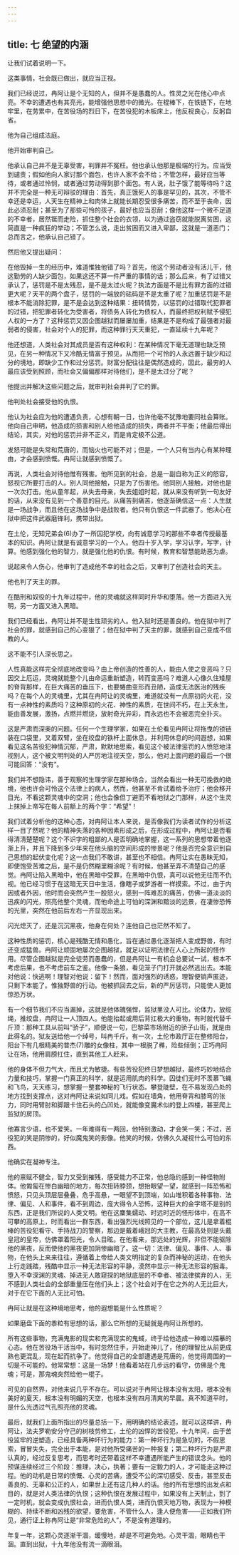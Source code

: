 ```yaml
---
---
---
```

title: 七 绝望的内涵
---





让我们试着说明一下。

这类事情，社会既已做出，就应当正视。

我们已经说过，冉阿让是个无知的人，但并不是愚蠢的人。性灵之光在他心中点亮。不幸的遭遇也有其亮光，能增强他思想中的微光。在棍棒下，在铁链下，在地牢里，在劳累中，在苦役场的烈日下，在苦役犯的木板床上，他反视良心，反躬自省。

他为自己组成法庭。

他开始审判自己。

他承认自己并不是无辜受害，判罪并不冤枉。他也承认他那是极端的行为。应当受到谴责；假如他向人家讨那个面包，也许人家不会不给；不管怎样，最好应当等待，或者通过怜悯，或者通过劳动得到那个面包。有人说，肚子饿了能等待吗？这并不完全是一种无可辩驳的理由：首先，真正饿死人的事是罕见的，其次，不管不幸还是幸运，人天生在精神上和肉体上就能长期忍受很多痛苦，而不至于丧命，因此必须忍耐；甚至为了那些可怜的孩子，最好也应当忍耐；像他这样一个微不足道的不幸者，居然铤而走险，抓住整个社会的衣领，以为通过盗窃就能脱离贫困，这简直是一种疯狂的举动；不管怎么说，走出贫困而又进入卑鄙，这就是一道恶门；总而言之，他承认自己错了。

然后他又提出疑问：

在他毁掉一生的经历中，难道惟独他错了吗？首先，他这个劳动者没有活儿干，他这勤劳的人缺少面包，如果这还不算一件严重的事情的话；那么后来，有了过错又承认了，惩罚是不是太残忍，是不是太过火呢？执法方面是不是比有罪方面的过错更大呢？天平的两个盘子，惩罚的一端放的砝码是不是太重了呢？加重惩罚是不是根本不能消除犯罪，是不是会达到这种结果：扭转情势，以惩罚的过错取代犯罪者的过错，把犯罪者转化为受害者，将债务人转化为债权人，而最终把权利赋予侵犯人权的一方了？这种惩罚又因企图越狱而屡屡加重，结果是不是构成了最强者对最弱者的侵害，社会对个人的犯罪，而这种罪行天天重犯，一直延续十九年呢？

他还想道，人类社会对其成员是否有这种权利：在某种情况下毫无道理也缺乏预见，在另一种情况下又冷酷无情富于预见，从而把一个可怜的人永远置于缺少和过分的境地，即缺少工作和过分惩罚。财富分配往往是偶然造成的，因此，最穷的人最应该受到照顾，而社会又偏偏那样对待他们，是不是太过分了呢？

他提出并解决这些问题之后，就审判社会并判了它的罪。

他判处社会接受他的仇恨。

他认为社会应为他的遭遇负责，心想有朝一日，也许他毫不犹豫地要同社会算账。他向自己申明，他造成的损害和别人给他造成的损失，两者并不平衡；他最后得出结论，其实，对他的惩罚并非不正义，而是肯定极不公道。

发怒可能是失常和荒唐的，而恼火也可能不对；但是，一个人只有当内心有某种理由，才会感到愤慨。冉阿让就感到愤慨了。

再说，人类社会对待他惟有残害。他所见到的社会，总是一副自称为正义的怒容，怒视它所要打击的人。别人同他接触，只是为了伤害他。他同别人接触，对他也是一次次打击。他从童年起，从失去母亲，失去姐姐时起，就从来没有听到一句友好的话，从来没有见到一个善意的目光。从痛苦到痛苦，他逐渐确信这一点：人生就是一场战争，而且他在这场战争中是战败者。他只有仇恨这一件武器了。他决心在狱中把这件武器磨锋利，携带出狱。

在土伦，无知兄弟会(6)办了一所囚犯学校，向有诚意学习的那些不幸者传授最基本的知识。冉阿让就是有诚意学习的一个人。他四十岁入学，学习认字，写字，计算。他感到强化他的智力，就是强化他的仇恨。有时候，教育和智慧能助恶为虐。

说起来令人伤心，他审判了造成他不幸的社会之后，又审判了创造社会的天主。

他也判了天主的罪。

在酷刑和奴役的十九年过程中，他的灵魂就这样同时升华和堕落。他一方面进入光明，另一方面又进入黑暗。

我们已经看出，冉阿让并不是生性顽劣的人。他入狱时还是善良的。他在狱中判了社会的罪，就感到自己的心变狠了；他在狱中判了天主的罪，就感到自己变成不信教的人。

这不能不引人深长思之。

人性真能这样完全彻底地改变吗？由上帝创造的性善的人，能由人使之变恶吗？只因交上厄运，灵魂就能整个儿由命运重新塑造，转而变恶吗？难道人心像久住矮屋的脊背那样，在巨大痛苦的垂压下，也要蜷曲变形而丑陋，造成无法医治的残疾吗？在每个人的灵魂里，尤其在冉阿让的灵魂里，难道就没有一点原初的火花，没有一点神性的素质吗？这种原初的火花、神性的素质，在世间不朽，在上天永生，能由善发展，激扬，点燃并燃烧，放射奇光异彩，而永远也不会被恶完全扑灭。

这是严肃而深奥的问题。任何一个生理学家，如果在土伦看见冉阿让将拖曳的锁链装在口袋里，叉着双臂，坐在绞盘的铁杆上面休息，并利用休息的时间遐想，如果看见这名苦役犯神情沉郁，严肃，默默地思索，看见这个被法律惩罚的人愤怒地注视别人，这个被文明判处的人严厉地注视天空，那么，他对上面问题的最后一个很可能回答：“没有”。

我们并不想隐讳，善于观察的生理学家在那种场合，当然会看出一种无可挽救的绝境，他也许会可怜这个法律上的病人，然而，他甚至不肯试着给予治疗；他会移开目光，不看这颗灵魂中的空洞；他也会像但丁避而不看地狱之门那样，从这个生灵上抹掉上帝写在每人前额上的两个字：“希望”！

我们试着分析他的这种心态，对冉阿让本人来说，是否像我们为读者试作的分析这样一目了然呢？他的精神失落的各种因素形成之后，在形成过程中，冉阿让是否看得清清楚楚呢？这个不识字的粗鄙的人是否明确地掌握，这一系列的思想带着他逐渐上升，并且下降到多少年来在他头脑的空间形成的惨景呢？他是否完全意识到自己思想的起伏变化呢？这一点我们不敢讲，甚至也不相信。冉阿让实在愚昧无知，即使饱受苦难之后，是不是仍然糊里糊涂呢？有时候，他甚至弄不清楚自己的感觉。冉阿让陷入黑暗中，他在黑暗中受罪，在黑暗中仇恨，真可以说他无往而不仇视。他已经习惯于在这暗无天日中生活，像瞎子或梦游者一样摸索。不过，由于内因或者外因，他时而会突然产生一股怒火，感到一阵难忍的痛苦，仿佛一道淡淡的迅疾的闪光，照亮他整个灵魂，而他命途上可怕的深渊和黯淡的远景，在凄惨恐怖的光里，突然在他前后左右一齐显现出来。

闪光熄灭了，还是沉沉黑夜，他身在何处？连他自己也茫然不知了。

这种性质的惩罚，核心是残酷无情和愚化，旨在通过愚化逐渐把人变成野兽，有时还变成猛兽。冉阿让顽固地屡次企图越狱，就足以证明法律在人心上所起的怪作用。尽管企图越狱是完全徒劳而愚蠢的，但是冉阿让一有机会总要试一试，根本不考虑后果，也不考虑前车之鉴。他像一条狼，看见笼子门打开就必然逃出去。本能对他说：快逃啊！理智对他说：留下！然而，面对强烈的诱惑，理智便销声匿迹，只剩下本能了。惟独野兽的行动。他被抓回去之后，新的严厉惩罚，只能使人更加惊恐万状。

有一个细节我们不应当漏掉，这就是他体魄强悍，监狱里没人可比。论体力，放缆绳，推绞盘，冉阿让一人顶四人。他能抬起或用后背扛极大的重物，有时就代替千斤顶：那种工具从前叫“骄子”，顺便说一句，巴黎菜市场附近的骄子山街，就是由此得名的。狱友送给他一个绰号，叫冉千斤。有一次，土伦市政厅正在整修阳台，阳台下有几根精美的普杰(7)雕的女像柱，其中一根脱了榫，险些倾倒；正巧冉阿让在场，他用肩膀扛住，直到其他工人赶来。

他的身体不但力气大，而且尤为敏捷。有些苦役犯终日梦想越狱，最终巧妙地结合力量和技巧，掌握一门真正的科学，就是运用肌肉的科学。囚徒们无时不羡慕飞蝇和飞鸟，天天练习，想掌握一整套神秘的飞行状态。攀登陡壁，在不易发现凸处的地方找到支撑点，这对冉阿让来说如同儿戏。假如在墙角，他用脊背和膝弯的张力，同时用臂肘和脚跟卡住石头的凸凹处，就能像变魔术似的登上四楼，甚至爬上监狱的房顶。

他寡言少语，也不爱笑。一年难得有一两回，他特别激动，才会笑一笑；不过，苦役犯的笑是阴惨的，好似魔鬼笑的影像。他笑的时候，仿佛久久凝视什么可怕的东西。

他确实在凝神专注。

他的禀赋不健全，智力又受到摧残，感受能力不正常，他总隐约感到一种怪物附体。他匍匐在惨白幽暗的地方，每次扭转脖颈，想抬眼望一望，就感到一阵恐怖和愤怒，只见头顶层层叠叠，危乎高悬，一眼望不到顶端，如山堆积着各种事物、法律、偏见、人和事件，看不到周边，庞大得令人恐怖，这种巨大的金字塔不是别的东西，正是我们所说的人类文明。他在这麇集蠕动、时远时近的怪形体中，在高不可攀的高原上，时而看出一群东西，看出强烈光线照见的一个部位，这儿是拿着棍棒的苦役犯看守、手持战刀的警察，那边是戴着峨冠的大主教，在最高处则是头戴皇冠的皇帝，仿佛罩着阳光，令人目眩。在他看来，那远处的光辉，非但不能驱除他的黑夜，反而使他的黑夜更加阴惨幽暗了。这一切：法律、偏见、事件、人、事物，在他头上来来往往，遵循着上帝给人类文明指定的复杂而神秘的运动，在他头上行走践踏，残酷中显示一种无法形容的平静，漠然中显示一种无法形容的狠毒。堕入不幸深渊的灵魂、掉进无人敢窥探的地狱底层的不幸者、被法律摈弃的人，无不感到人类社会的全部重量压在他们头上；这个社会对于在它之外的人无比巨大，对于在它下面的人无比可怕。

冉阿让就是在这种境地思考，他的遐想能是什么性质呢？

如果磨盘下面的黍粒有思想的话，那么它所想的无疑就是冉阿让所想的。

所有这些事物，充满鬼影的现实和充满现实的鬼蜮，终于给他造成一种难以描摹的心态。他在苦役场干活当中，有时忽然住手，开始走神儿了，他的理智比从前更成熟也更混乱，现在起而抗争了。他觉得自己的全部遭遇是荒唐的，他觉得周围的一切是不可能的。他常常想：这是一场梦！他看着站在几步远的看守，仿佛是个鬼魂；可是，那鬼魂突然给他一棍子。

可见的自然界，对他来说几乎不存在。可以说对于冉阿让根本没有太阳，根本没有美好的夏天，根本没有明媚的天空，也根本没有四月清爽的早晨。真不知道平时，是什么光透过气孔照亮他的灵魂。

最后，就我们上面所指出的尽量总括一下，用明确的结论表述，就可以这样讲，冉阿让，法夫罗勒安分守己的树枝剪修工，土伦的凶悍的苦役犯，十九年间，由于苦役监牢的逆塑造，已经具备两种坏行为的能力：第一种坏行为是急切的，不假思索，冒冒失失，完全出于本能，是对他所受痛苦的一种报复；第二种坏行为是严肃认真的，经过反复思考，而思考时还带着这样不幸遭遇所能产生的错误念头。他的预谋连续经过三个阶段：推理，决心，执著；要有一定毅力的人，才可能走这种过程。他的动机是日常的愤慨、心灵的苦痛，遭受不公的深切感受、反击，甚至反击善良的、无辜和公正的人，如果世上还有这几种人的话。他的所有思想的出发点和目的，就是对人类法律的仇恨；这种仇恨在发展过程中，如果没有上天制止，到了一定时机，就会变成仇恨社会，进而仇恨人类，进而仇恨天地万物，表现为一种模糊的、持续不断和凶残的欲望，要危害，不管什么人，逢人便危害——正如我们所见，通行证上称冉阿让是“非常危险的人”，不是没有道理的。

年复一年，这颗心灵逐渐干涸，缓慢地，却是不可避免地。心灵干涸，眼睛也干涸。直到出狱，十九年他没有流一滴眼泪。